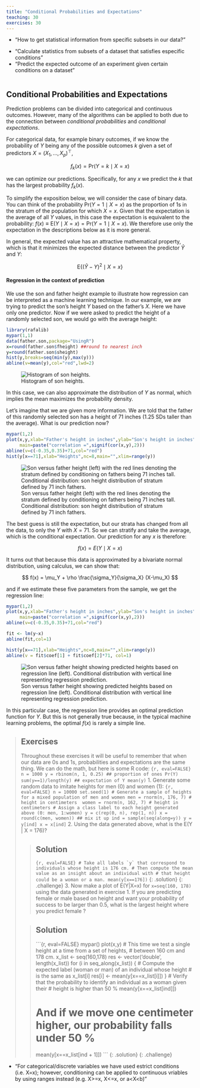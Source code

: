 ```yaml
---
title: "Conditional Probabilities and Expectations"
teaching: 30
exercises: 30
---
```


:::::: questions
- "How to get statistical information from specific subsets in our data?"
::::::

:::::: objectives
- "Calculate statistics from subsets of a dataset that satisfies especific conditions"
- "Predict the expected outcome of an experiment given certain conditions on a dataset"
::::::

```r
```

## Conditional Probabilities and Expectations

Prediction problems can be divided into categorical and continuous outcomes. However, many of the algorithms can be applied to both due to the connection between _conditional probabilities_ and _conditional expectations_. 

For categorical data, for example binary outcomes, if we know the probability of $Y$ being any of the possible outcomes $k$ given a  set of predictors $X=(X_1,\dots,X_p)^\top$, 

$$
f_k(x) = \mbox{Pr}(Y=k \mid X=x)
$$

we can optimize our predictions. Specifically, for any $x$ we predict the $k$ that has the largest probability $f_k(x)$. 

To simplify the exposition below, we will consider the case of binary data. You can think of the probability $\mbox{Pr}(Y=1 \mid X=x)$ as the proportion of 1s in the stratum of the population for which $X=x$. Given that the expectation is the average of all $Y$ values, in this case the expectation is equivalent to the probability: $f(x) \equiv \mbox{E}(Y \mid X=x)=\mbox{Pr}(Y=1 \mid X=x)$. We therefore use only the expectation in the descriptions below as it is more general.

In general, the expected value has an attractive mathematical property, which is that it minimizes the expected distance between the predictor $\hat{Y}$ and $Y$: 

$$
\mbox{E}\{ (\hat{Y} - Y)^2  \mid  X=x \}
$$ 


#### Regression in the context of prediction

<a name="regression"></a>

We use the son and father height example to illustrate how regression can be interpreted as a machine learning technique. In our example, we are trying to predict the son's height $Y$ based on the father's $X$. Here we have only one predictor. Now if we were asked to predict the height of a randomly selected son, we would go with the average height:


```r
library(rafalib)
mypar(1,1)
data(father.son,package="UsingR")
x=round(father.son$fheight) ##round to nearest inch
y=round(father.son$sheight)
hist(y,breaks=seq(min(y),max(y)))
abline(v=mean(y),col="red",lwd=2)
```

![Histogram of son heights.](../fig/03-conditional-probabilities-expectations-height_hist-1.png)

In this case, we can also approximate the distribution of $Y$ as normal, which implies the mean maximizes the probability density. 

Let's imagine that we are given more information. We are told that the father of this randomly selected son has a height of 71 inches (1.25 SDs taller than the average). What is our prediction now? 


```r
mypar(1,2)
plot(x,y,xlab="Father's height in inches",ylab="Son's height in inches",
     main=paste("correlation =",signif(cor(x,y),2)))
abline(v=c(-0.35,0.35)+71,col="red")
hist(y[x==71],xlab="Heights",nc=8,main="",xlim=range(y))
```

![Son versus father height (left) with the red lines denoting the stratum defined by conditioning on fathers being 71 inches tall. Conditional distribution: son height distribution of stratum defined by 71 inch fathers.](../fig/03-conditional-probabilities-expectations-conditional_distribution-1.png)

The best guess is still the expectation, but our strata has changed from all the data, to only the $Y$ with $X=71$. So we can stratify and take the average, which is the conditional expectation. Our prediction for any $x$ is therefore:

$$
f(x) = E(Y \mid X=x)
$$

It turns out that because this data is approximated by a bivariate normal distribution, using calculus, we can show that: 

$$
f(x) = \mu_Y + \rho \frac{\sigma_Y}{\sigma_X} (X-\mu_X)
$$

and if we estimate these five parameters from the sample, we get the regression line:

```r
mypar(1,2)
plot(x,y,xlab="Father's height in inches",ylab="Son's height in inches",
     main=paste("correlation =",signif(cor(x,y),2)))
abline(v=c(-0.35,0.35)+71,col="red")

fit <- lm(y~x)
abline(fit,col=1)

hist(y[x==71],xlab="Heights",nc=8,main="",xlim=range(y))
abline(v = fit$coef[1] + fit$coef[2]*71, col=1)
```

![Son versus father height showing predicted heights based on regression line (left). Conditional distribution with vertical line representing regression prediction.](../fig/03-conditional-probabilities-expectations-regression-1.png)

In this particular case, the regression line provides an optimal prediction function for $Y$. But this is not generally true because, in the typical machine learning problems, the optimal $f(x)$ is rarely a simple line.

> ## Exercises
> Throughout these exercises it will be useful to remember that when our data 
> are 0s and 1s, probabilities and expectations are the same thing. We can do 
> the math, but here is some R code:
> ```{r, eval=FALSE}
> n = 1000
> y = rbinom(n, 1, 0.25) ## proportion of ones Pr(Y)
> sum(y==1)/length(y) ## expectation of Y mean(y)
> ```
> 1. Generate some random data to imitate heights for men (0) and women (1):
> ```{r, eval=FALSE}
> n = 10000
> set.seed(1)
> # Generate a sample of heights for a mixed population of men and women
> men = rnorm(n, 176, 7) # height in centimeters 
> women = rnorm(n, 162, 7) # height in centimeters
> # Assign a class label to each height generated above (0: men, 1:women)
> y = c(rep(0, n), rep(1, n))
> x = round(c(men, women))
> ## mix it up
> ind = sample(seq(along=y))
> y = y[ind]
> x = x[ind]
> ```
> 2. Using the data generated above, what is the E(Y | X = 176)?
> 
> > ## Solution
> >
> > ```{r, eval=FALSE}
> > # Take all labels `y` that correspond to individuals whose height is 176 cm.
> > # Then compute the mean value as an insight about an individual with
> > # that height could be a woman or a man.
> > mean(y[x==176])
> > ```
> {: .solution}
{: .challenge}
> 3. Now make a plot of E(Y|X=x) for `x=seq(160, 178)` using the data generated
> in exercise 1.
> If you are predicting female or male based on height and want your probability 
> of success to be larger than 0.5, what is the largest height where you predict 
> female ?
> 
> > ## Solution
> >
> > ```{r, eval=FALSE}
> > mypar()
> > plot(x,y)
> > # This time we test a single height at a time from a set of heights,
> > # between 160 cm and 178 cm.
> > x_list <- seq(160,178)
> > res <- vector('double', length(x_list))
> > for (i in seq_along(x_list)) {
> >   # Compute the expected label (woman or man) of an individual whose height
> >   # is the same as x_list[i]
> >   res[i] <- mean(y[x==x_list[i]])
> > }
> > # Verify that the probability to identify an individual as a woman given their
> > # height is higher than 50 %
> > mean(y[x==x_list[ind]])
> > 
> > # And if we move one centimeter higher, our probability falls under 50 %
> > mean(y[x==x_list[ind + 1]])
> > ```
> {: .solution}
{: .challenge}

:::::: keypoints
- "For categorical/discrete variables we have used estrict conditions (i.e. X=x); however, conditioning can be applied to continuous vriables by using ranges instead (e.g. X>=x, X<=x, or a<X<b)"
::::::
